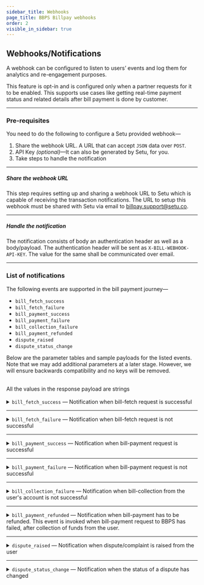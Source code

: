 ```yaml
---
sidebar_title: Webhooks
page_title: BBPS Billpay webhooks
order: 2
visible_in_sidebar: true
---
```


## Webhooks/Notifications

A webhook can be configured to listen to users’ events and log them for analytics and re-engagement purposes.

<Callout type="tip">
    This feature is opt-in and is configured only when a partner requests for it
    to be enabled. This supports use cases like getting real-time payment status
    and related details after bill payment is done by customer.
</Callout>

<br />

<hr class="primary" />

### Pre-requisites

You need to do the following to configure a Setu provided webhook—

1. Share the webhook URL. A URL that can accept `JSON` data over `POST`.
2. API Key _(optional)_—It can also be generated by Setu, for you.
3. Take steps to handle the notification

<hr class="tertiary" />

##### Share the webhook URL

This step requires setting up and sharing a webhook URL to Setu which is capable of receiving the transaction notifications. The URL to setup this webhook must be shared with Setu via email to <a href="">billpay.support@setu.co</a>.

<hr class="tertiary" />

##### Handle the notification

The notification consists of body an authentication header as well as a body/payload. The authentication header will be sent as `X-BILL-WEBHOOK-API-KEY`. The value for the same shall be communicated over email.

<hr class="primary" />

### List of notifications

The following events are supported in the bill payment journey—

-   `bill_fetch_success`
-   `bill_fetch_failure`
-   `bill_payment_success`
-   `bill_payment_failure`
-   `bill_collection_failure`
-   `bill_payment_refunded`
-   `dispute_raised`
-   `dispute_status_change`

Below are the parameter tables and sample payloads for the listed events. Note that we may add additional parameters at a later stage. However, we will ensure backwards compatibility and no keys will be removed.

<br />

<Callout type="warning">
    All the values in the response payload are strings
</Callout>

<br />
<br />

<Card padding="nano" shape="rounded">
    <details>
        <summary>
            <Text weight="600" marginBottom="none">
                <code>bill_fetch_success</code> — Notification when bill-fetch
                request is successful
            </Text>
        </summary>
        <CodeBlockWithCopy language="json">
            {`{
    "mobileNumber": "9481773053",
    "status": "FETCH_SUCCESS",
    "billId": "490a8940-886e-45ed-bfd1-21dbed064373",
    "billNumber": "6657801290", // if available
    "billerId": "MAHI00000NATIC",
    "billerName": "Mahindra Rural Housing Finance Ltd",
    "billerCategory": "Loan-Repayment",
    "billAmount": "101.0",
    "billDate":"2024-03-01"   // if available
    "dueDate": "2024-03-20",  // if available
    "customerName": "Ram Charan", // if available
    "customerId": "cust@1234" // if available
    "sessionId": "7f6de02a-0061-403f-bd65-47d4b5f72c87",
    "event": "bill_fetch_success",
    "refId": "CMA0I65RCU2I32C3L0H0KNYQYAG40021831",
    "additionalInfo": [
        {
            "name": "example",
            "value": "ABC"
        }
    ],
    "billDetails": [
        {
            "billAmount": "101.0",
            "billNumber": "6657801290",
            "billDate": "2024-03-01",
            "customerName": "Ram Charan",
            "dueDate": "2024-03-20"
        }
    ]
}`}
        </CodeBlockWithCopy>
        <table>
            <tr>
                <td>Parameter</td>
                <td>Data Type</td>
                <td>Description</td>
                <td>Example</td>
            </tr>
            <tr>
                <td>mobileNumber</td>
                <td>String (Number)</td>
                <td>Mobile number used to generate the bill-fetch request</td>
                <td>
                    <code>9481773053</code>
                </td>
            </tr>
            <tr>
                <td>status</td>
                <td>String</td>
                <td>Status of the bill-fetch request</td>
                <td>
                    <code>FETCH_SUCCESS</code>
                </td>
            </tr>
            <tr>
                <td>billId</td>
                <td>String</td>
                <td>
                    Unique identifier for the bill. It is generated by the
                    biller. Not applicable where
                    there is no bill.
                </td>
                <td>
                    <code>490a8940-886e-45ed-bfd1-21dbed064373</code>
                </td>
            </tr>
            <tr>
                <td>billNumber</td>
                <td>String</td>
                <td>
                    Unique identifier for the bill as sent by NPCI. Not applicable where
                    there is no bill.
                </td>
                <td>
                    <code>490a8940-886e-45ed-bfd1-21dbed064373</code>
                </td>
            </tr>
            <tr>
                <td>billerId</td>
                <td>String</td>
                <td>
                    Unique identifier (Biller ID in BBPS) allocated to the
                    Biller
                </td>
                <td>
                    <code>MAHI00000NATIC</code>
                </td>
            </tr>
            <tr>
                <td>billerName</td>
                <td>String</td>
                <td>Name of the biller as registered with BBPS</td>
                <td>
                    <code>Mahindra Rural Housing Finance Ltd</code>
                </td>
            </tr>
            <tr>
                <td>billerCategory</td>
                <td>String</td>
                <td>
                    Category of the biller as registered with BBPS. There are
                    more than 25 biller categories.
                </td>
                <td>
                    <code>
                        Loan-Repayment; Electricity; Landline-Postpaid etc.
                    </code>
                </td>
            </tr>
            <tr>
                <td>billAmount</td>
                <td>String (Number)</td>
                <td>Amount of the bill in rupees (INR)</td>
                <td>
                    <code>101.55</code>
                </td>
            </tr>
            <tr>
                <td>billDate</td>
                <td>String (Date)</td>
                <td>Date of bill generation. Format is YYYY-MM-DD.</td>
                <td>
                    <code>2023-05-02</code>
                </td>
            </tr>
            <tr>
                <td>dueDate</td>
                <td>String (Date)</td>
                <td>Due date of the bill. Format is YYYY-MM-DD.</td>
                <td>
                    <code>2023-05-20</code>
                </td>
            </tr>
            <tr>
                <td>customerId</td>
                <td>String</td>
                <td>Unique identifier for the customerId used for this session</td>
                <td>
                    <code>cust@1234</code>
                </td>
            </tr>
            <tr>
                <td>sessionId</td>
                <td>String</td>
                <td>Unique identifier for the session used for this request</td>
                <td>
                    <code>7f6de02a-0061-403f-bd65-47d4b5f72c87</code>
                </td>
            </tr>
            <tr>
                <td>event</td>
                <td>String</td>
                <td>Name of the event to identify this user event</td>
                <td>
                    <code>bill_fetch_success</code>
                </td>
            </tr>
            <tr>
                <td>additionalInfo</td>
                <td>String</td>
                <td>
                    Additional info available to Agent Institutions basis the
                    additional info passed by the biller.
                </td>
                <td>
                    <code>name:&quot;example&quot; value:&quot;ABC&quot;</code>
                </td>
            </tr>
            <tr>
                <td>refId</td>
                <td>String</td>
                <td>BBPS Reference ID</td>
                <td>
                    <code>CMA0I65RCU2I32C3L0H0KNYQYAG40021831</code>
                </td>
            </tr>
            <tr>
                <td>billDetails</td>
                <td>Array of Objects</td>
                <td>
                    Contains details of bills fetched. For 'SINGLE' billers, this array will have 0 or 1 element. For 'LIST' billers, it may contain multiple elements.
                </td>
                <td>
                    <code>[&#123;&quot;billAmount&quot;: &quot;101.0&quot;, &quot;billNumber&quot;: &quot;6657801290&quot;, &quot;billDate&quot;: &quot;2024-03-01&quot;, &quot;customerName&quot;: &quot;Ram Charan&quot;, &quot;dueDate&quot;: &quot;2024-03-20&quot;&#125;]</code>
                </td>
            </tr>
            <tr>
                <td colspan="4">
                    <strong>Note:</strong> The <code>billDetails</code> array is now the primary source for bill details, replacing individual bill fields (billAmount, billNumber, billDate, customerName, dueDate). These individual fields are deprecated and will be removed in future versions. Always use <code>billDetails</code> for accessing bill information.
                </td>
            </tr>
        </table>
    </details>
</Card>

<hr class="primary" />

<Card padding="nano" shape="rounded">
    <details>
        <summary>
            <Text weight="600" marginBottom="none">
                <code>bill_fetch_failure</code> — Notification when bill-fetch
                request is not successful
            </Text>
        </summary>
        <CodeBlockWithCopy language="json">
            {`{
        "mobileNumber": "9481773053",
        "status": "FETCH_FAILURE",
        "billId": "",
        "billerId": "MAHI00000NATIC",
        "billerName": "Mahindra Rural Housing Finance Ltd",
        "billerCategory": "Loan-Repayment",
        "sessionId": "7f6de02a-0061-403f-bd65-47d4b5f72c87",
        "customerId": "cust@1234" // if available
        "event": "bill_fetch_failure",
        "refId": "CMA0I65RCU2I32C3L0H0KNYQYAG40021831",
        "fetchErrorCode": "ERR001",
        "error": {
            "code": "ERR001",
            "message": "Unable to get details"
        }
}`}
        </CodeBlockWithCopy>
        <table>
            <tr>
                <td>Parameter</td>
                <td>Data Type</td>
                <td>Description</td>
                <td>Example</td>
            </tr>
            <tr>
                <td>mobileNumber</td>
                <td>String (Number)</td>
                <td>Mobile number used to generate the bill-fetch request</td>
                <td>
                    <code>9481773053</code>
                </td>
            </tr>
            <tr>
                <td>status</td>
                <td>String</td>
                <td>Status of the bill-fetch request</td>
                <td>
                    <code>FETCH_FAILURE</code>
                </td>
            </tr>
            <tr>
                <td>billId</td>
                <td>String</td>
                <td>
                    Unique identifier for the bill. It is generated by the
                    biller. Also called as billNumber. Not applicable where
                    there is no bill.
                </td>
                <td>
                    <code>69a1fbc0-b5d1-4cbf-ac6d-c4244e3e7e0c</code>
                </td>
            </tr>
            <tr>
                <td>billerId</td>
                <td>String</td>
                <td>
                    Unique identifier (Biller ID in BBPS) allocated to the
                    Biller
                </td>
                <td>
                    <code>MAHI00000NATIC</code>
                </td>
            </tr>
            <tr>
                <td>billerName</td>
                <td>String</td>
                <td>Name of the biller as registered with BBPS</td>
                <td>
                    <code>Mahindra Rural Housing Finance Ltd</code>
                </td>
            </tr>
            <tr>
                <td>billerCategory</td>
                <td>String</td>
                <td>
                    Category of the biller as registered with BBPS. There are
                    more than 25 biller categories.
                </td>
                <td>
                    <code>Loan-Repayment</code>
                </td>
            </tr>
            <tr>
                <td>sessionId</td>
                <td>String</td>
                <td>Unique identifier for the session used for this request</td>
                <td>
                    <code>7f6de02a-0061-403f-bd65-47d4b5f72c87</code>
                </td>
            </tr>
            <tr>
                <td>customerId</td>
                <td>String</td>
                <td>Unique identifier for the customerId used for this session</td>
                <td>
                    <code>cust@1234</code>
                </td>
            </tr>
            <tr>
                <td>event</td>
                <td>String</td>
                <td>Name of the event to identify this user event</td>
                <td>
                    <code>bill_fetch_failure</code>
                </td>
            </tr>
            <tr>
                <td>fetchErrorCode</td>
                <td>String</td>
                <td>Error codes for the failure</td>
                <td>
                    <code>ERR001</code>
                </td>
            </tr>
            <tr>
                <td>error</td>
                <td></td>
                <td>Error array containing details of the error</td>
                <td></td>
            </tr>
            <tr>
                <td>code</td>
                <td>String</td>
                <td>Error code</td>
                <td>
                    <code>ERR001</code>
                </td>
            </tr>
            <tr>
                <td>message</td>
                <td>String</td>
                <td>Error description</td>
                <td>
                    <code>Unable to get details</code>
                </td>
            </tr>
            <tr>
                <td>refId</td>
                <td>String</td>
                <td>BBPS Reference ID</td>
                <td>
                    <code>CMA0I65RCU2I32C3L0H0KNYQYAG40021831</code>
                </td>
            </tr>
        </table>
    </details>
</Card>

<hr class="primary" />

<Card padding="nano" shape="rounded">
    <details>
        <summary>
            <Text weight="600" marginBottom="none">
                <code>bill_payment_success</code> — Notification when
                bill-payment request is successful
            </Text>
        </summary>
        <CodeBlockWithCopy language="json">
            {`{
    "txnId": "AXO101557980",
    "mobileNumber": "9481773053",
    "status": "PAYMENT_SUCCESS",
    "billId": "dfeeaf14-e43a-4196-90d0-41089e979ad5",
    "billerId": "MAHI00000NATIC",
    "billerName": "Mahindra Rural Housing Finance Ltd",
    "billerCategory": "Loan-Repayment",
    "sessionId": "7f6de02a-0061-403f-bd65-47d4b5f72c87",
    "customerId": "cust@1234" // if available
    "billAmount": "105.0",
    "dueDate": "2021-05-23", // if available
    "amountPaid": "601.00",
    "orderId": "H001234566666",
    "event": "bill_payment_success",
    "refId": "CMA0I65RCU2I32C3L0H0KNYQYAG40021831",
    "paidOn": "02-01-2006 15:04:05",
    "billDetails": [
        {
            "billAmount": "101.0",
            "billNumber": "6657801290",
            "billDate": "2024-03-01",
            "customerName": "Ram Charan",
            "dueDate": "2024-03-20"
        }
    ]
}`}
        </CodeBlockWithCopy>
        <table>
            <tr>
                <td>Parameter</td>
                <td>Data Type</td>
                <td>Description</td>
                <td>Example</td>
            </tr>
            <tr>
                <td>txnId</td>
                <td>String</td>
                <td>
                    Unique identifier for the transaction generated by COU, here
                    Setu. Also known as BBPS transaction ID.
                </td>
                <td>
                    <code>AXO101557980</code>
                </td>
            </tr>
            <tr>
                <td>mobileNumber</td>
                <td>String (Number)</td>
                <td>Mobile number used to generate the bill-payment request</td>
                <td>
                    <code>9481773053</code>
                </td>
            </tr>
            <tr>
                <td>status</td>
                <td>String</td>
                <td>Status of the bill-payment request</td>
                <td>
                    <code>PAYMENT_SUCCESS</code>
                </td>
            </tr>
            <tr>
                <td>billId</td>
                <td>String</td>
                <td>
                    Unique identifier for the bill. It is generated by the
                    biller. Also called as billNumber. Not applicable where
                    there is no bill.
                </td>
                <td>
                    <code>dfeeaf14-e43a-4196-90d0-41089e979ad5</code>
                </td>
            </tr>
            <tr>
                <td>billerId</td>
                <td>String</td>
                <td>
                    Unique identifier (Biller ID in BBPS) allocated to the
                    Biller
                </td>
                <td>
                    <code>MAHI00000NATIC</code>
                </td>
            </tr>
            <tr>
                <td>billerName</td>
                <td>String</td>
                <td>Name of the biller as registered with BBPS</td>
                <td>
                    <code>Mahindra Rural Housing Finance Ltd</code>
                </td>
            </tr>
            <tr>
                <td>billerCategory</td>
                <td>String</td>
                <td>
                    Category of the biller as registered with BBPS. There are
                    more than 25 biller categories.
                </td>
                <td>
                    <code>Loan-Repayment</code>
                </td>
            </tr>
            <tr>
                <td>sessionId</td>
                <td>String</td>
                <td>Unique identifier for the session used for this request</td>
                <td>
                    <code>7f6de02a-0061-403f-bd65-47d4b5f72c87</code>
                </td>
            </tr>
            <tr>
                <td>customerId</td>
                <td>String</td>
                <td>Unique identifier for the customerId used for this session</td>
                <td>
                    <code>cust@1234</code>
                </td>
            </tr>
            <tr>
                <td>billAmount</td>
                <td>String (Number)</td>
                <td>Amount of the bill in rupees (INR)</td>
                <td>
                    <code>601.75</code>
                </td>
            </tr>
            <tr>
                <td>dueDate</td>
                <td>String (Date)</td>
                <td>Due date of the bill. Format is YYYY-MM-DD.</td>
                <td>
                    <code>2023-05-02</code>
                </td>
            </tr>
            <tr>
                <td>amountPaid</td>
                <td>String (Number)</td>
                <td>
                    Amount paid by the user in rupees (INR). This is especially
                    applicable for billers where there is no billAmount, eg.
                    Fastag
                </td>
                <td>
                    <code>601.75</code>
                </td>
            </tr>
            <tr>
                <td>orderId</td>
                <td>String</td>
                <td>
                    Unique identifier for a payment request. Generated by Setu.
                </td>
                <td>
                    <code>H001234566666</code>
                </td>
            </tr>
            <tr>
                <td>event</td>
                <td>String</td>
                <td>Name of the event to identify this user event</td>
                <td>
                    <code>bill_payment_success</code>
                </td>
            </tr>
            <tr>
                <td>paidOn</td>
                <td>String (DateTime)</td>
                <td>Time of transaction</td>
                <td>
                    <code>02-01-2006 15:04:05</code>
                </td>
            </tr>
            <tr>
                <td>refId</td>
                <td>String</td>
                <td>BBPS Reference ID</td>
                <td>
                    <code>CMA0I65RCU2I32C3L0H0KNYQYAG40021831</code>
                </td>
            </tr>
            <tr>
                <td>billDetails</td>
                <td>Array of Objects</td>
                <td>
                    Contains details of bills paid. For 'SINGLE' billers, this array will have 0 or 1 element. For 'LIST' billers, it may contain multiple elements.
                </td>
                <td>
                    <code>[&#123;&quot;billAmount&quot;: &quot;101.0&quot;, &quot;billNumber&quot;: &quot;6657801290&quot;, &quot;billDate&quot;: &quot;2024-03-01&quot;, &quot;customerName&quot;: &quot;Ram Charan&quot;, &quot;dueDate&quot;: &quot;2024-03-20&quot;&#125;]</code>
                </td>
            </tr>
            <tr>
                <td colspan="4">
                    <strong>Note:</strong> The <code>billDetails</code> array is now the primary source for bill details, replacing individual bill fields (billAmount, billNumber, billDate, customerName, dueDate). These individual fields are deprecated and will be removed in future versions. Always use <code>billDetails</code> for accessing bill information.
                </td>
            </tr>
        </table>
    </details>
</Card>

<hr class="primary" />

<Card padding="nano" shape="rounded">
    <details>
        <summary>
            <Text weight="600" marginBottom="none">
                <code>bill_payment_failure</code> — Notification when
                bill-payment request is not successful
            </Text>
        </summary>
        <CodeBlockWithCopy language="json">
            {`{
    "txnId": "AXO101557980",
    "mobileNumber": "9481773053",
    "status": "PAYMENT_FAILED",
    "billId": "dfeeaf14-e43a-4196-90d0-41089e979ad5",
    "billerId": "MAHI00000NATIC",
    "billerName": "Mahindra Rural Housing Finance Ltd",
    "billerCategory": "Loan-Repayment",
    "sessionId": "7f6de02a-0061-403f-bd65-47d4b5f72c87",
    "customerId": "cust@1234" // if available
    "orderId": "Q00ABCDEFGHZOQ",
    "billAmount": "105.0",
    "dueDate": "2021-05-23", // if available
    "amountPaid": "601.00",
    "event": "bill_payment_failure",
    "refId": "CMA0I65RCU2I32C3L0H0KNYQYAG40021831",
    "error": {
        "Code": "insufficient-balance",
        "Message": "Insufficient balance in the bank account. Please ensure sufficient funds are available before retrying.",
        "Type": "FUND_TRANSFER"
    }
}`}
        </CodeBlockWithCopy>
        <table>
            <tr>
                <td>Parameter</td>
                <td>Data Type</td>
                <td>Description</td>
                <td>Example</td>
            </tr>
            <tr>
                <td>txnId</td>
                <td>String</td>
                <td>
                    Unique identifier for the transaction generated by COU, here
                    Setu. Also known as BBPS transaction ID.
                </td>
                <td>
                    <code>AX0101557980</code>
                </td>
            </tr>
            <tr>
                <td>mobileNumber</td>
                <td>String (Number)</td>
                <td>Mobile number used to generate the bill-payment request</td>
                <td>
                    <code>9481773053</code>
                </td>
            </tr>
            <tr>
                <td>status</td>
                <td>String</td>
                <td>Status of the bill-payment request</td>
                <td>
                    <code>PAYMENT_FAILED</code>
                </td>
            </tr>
            <tr>
                <td>billId</td>
                <td>String</td>
                <td>
                    Unique identifier for the bill. It is generated by the
                    biller. Also called as billNumber. Not applicable where
                    there is no bill.
                </td>
                <td>
                    <code>dfeeaf14-e43a-4196-90d0-41089e979ad5</code>
                </td>
            </tr>
            <tr>
                <td>billerId</td>
                <td>String</td>
                <td>
                    Unique identifier (Biller ID in BBPS) allocated to the
                    Biller
                </td>
                <td>
                    <code>MAHI00000NATIC</code>
                </td>
            </tr>
            <tr>
                <td>billerName</td>
                <td>String</td>
                <td>Name of the biller as registered with BBPS</td>
                <td>
                    <code>Mahindra Rural Housing Finance Ltd</code>
                </td>
            </tr>
            <tr>
                <td>billerCategory</td>
                <td>String</td>
                <td>
                    Category of the biller as registered with BBPS. There are
                    more than 25 biller categories.
                </td>
                <td>
                    <code>Loan-Repayment</code>
                </td>
            </tr>
            <tr>
                <td>sessionId</td>
                <td>String</td>
                <td>Unique identifier for the session used for this request</td>
                <td>
                    <code>7f6de02a-0061-403f-bd65-47d4b5f72c87</code>
                </td>
            </tr>
            <tr>
                <td>customerId</td>
                <td>String</td>
                <td>Unique identifier for the customerId used for this session</td>
                <td>
                    <code>cust@1234</code>
                </td>
            </tr>
            <tr>
                <td>orderId</td>
                <td>String</td>
                <td>
                    Unique identifier for a payment request. Generated by Setu.
                </td>
                <td>
                    <code>Q00ABCDEFGHZOQ</code>
                </td>
            </tr>
            <tr>
                <td>billAmount</td>
                <td>String (Number)</td>
                <td>Amount of the bill in rupees (INR)</td>
                <td>
                    <code>101.55</code>
                </td>
            </tr>
            <tr>
                <td>dueDate</td>
                <td>String (Date)</td>
                <td>Due date of the bill. Format is YYYY-MM-DD.</td>
                <td>
                    <code>2023-05-02</code>
                </td>
            </tr>
            <tr>
                <td>amountPaid</td>
                <td>String (Number)</td>
                <td>
                    Amount paid by the user in rupees (INR). This is applicable
                    for billers where there is no bill generated, eg. Fastag
                </td>
                <td>
                    <code>601.75</code>
                </td>
            </tr>
            <tr>
                <td>event</td>
                <td>String</td>
                <td>Name of the event to identify this user event</td>
                <td>
                    <code>bill_payment_failure</code>
                </td>
            </tr>
            <tr>
                <td>refId</td>
                <td>String</td>
                <td>BBPS Reference ID</td>
                <td>
                    <code>CMA0I65RCU2I32C3L0H0KNYQYAG40021831</code>
                </td>
            </tr>
            <tr>
                <td>error</td>
                <td>Object</td>
                <td>Error details for failure of bill payment</td>
                <td><code>[&#123;&quot;Code&quot;: &quot;insufficient-balance&quot;, &quot;Message&quot;: &quot;66578Insufficient balance in the bank account. Please ensure sufficient funds are available before retrying.01290&quot;, &quot;Type&quot;: &quot;FUND_TRANSFER&quot;]</code></td>
            </tr>
        </table>
    </details>
</Card>

<hr class="primary" />

<Card padding="nano" shape="rounded">
    <details>
        <summary>
            <Text weight="600" marginBottom="none">
                <code>bill_collection_failure</code> — Notification when
                bill-collection from the user's account is not successful
            </Text>
        </summary>
        <CodeBlockWithCopy language="json">
            {`{
    "txnId": null,
    "mobileNumber": "9481773053",
    "status": "COLLECTION_FAILURE",
    "billId": "dfeeaf14-e43a-4196-90d0-41089e979ad5",
    "billerId": "MAHI00000NATIC",
    "billerName": "Mahindra Rural Housing Finance Ltd",
    "billerCategory": "Loan-Repayment",
    "billAmount": "105.0",
    "dueDate": "2021-05-23", // if available
    "sessionId": "7f6de02a-0061-403f-bd65-47d4b5f72c87",
    "customerId": "cust@1234" // if available
    "amountPaid": 601.0,
    "amount": null,
    "event": "bill_collection_failure",
    "refId": "CMA0I65RCU2I32C3L0H0KNYQYAG40021831"
}`}
        </CodeBlockWithCopy>
        <table>
            <tr>
                <td>Parameter</td>
                <td>Data Type</td>
                <td>Description</td>
                <td>Example</td>
            </tr>
            <tr>
                <td>txnId</td>
                <td></td>
                <td>
                    Unique identifier for the transaction generated by COU. Not
                    generated here because Setu does not post the bill-payment
                    request to BBPS.
                </td>
                <td>
                    <code>null</code>
                </td>
            </tr>
            <tr>
                <td>mobileNumber</td>
                <td>String (Number)</td>
                <td>Mobile number used to generate the bill-payment request</td>
                <td>
                    <code>9481773053</code>
                </td>
            </tr>
            <tr>
                <td>status</td>
                <td>String</td>
                <td>Status of the bill-payment request</td>
                <td>
                    <code>COLLECTION_FAILURE</code>
                </td>
            </tr>
            <tr>
                <td>billId</td>
                <td>String</td>
                <td>
                    Unique identifier for the bill. It is generated by the
                    biller. Also called as billNumber. Not applicable where
                    there is no bill.
                </td>
                <td>
                    <code>dfeeaf14-e43a-4196-90d0-41089e979ad5</code>
                </td>
            </tr>
            <tr>
                <td>billerId</td>
                <td>String</td>
                <td>
                    Unique identifier (Biller ID in BBPS) allocated to the
                    Biller
                </td>
                <td>
                    <code>MAHI00000NATIC</code>
                </td>
            </tr>
            <tr>
                <td>billerName</td>
                <td>String</td>
                <td>Name of the biller as registered with BBPS</td>
                <td>
                    <code>Mahindra Rural Housing Finance Ltd</code>
                </td>
            </tr>
            <tr>
                <td>billerCategory</td>
                <td>String</td>
                <td>
                    Category of the biller as registered with BBPS. There are
                    more than 25 biller categories.
                </td>
                <td>
                    <code>Loan-Repayment</code>
                </td>
            </tr>
            <tr>
                <td>billAmount</td>
                <td>String (Number)</td>
                <td>Amount of the bill in rupees (INR)</td>
                <td>
                    <code>101.55</code>
                </td>
            </tr>
            <tr>
                <td>dueDate</td>
                <td>String (Date)</td>
                <td>Due date of the bill. Format is YYYY-MM-DD.</td>
                <td>
                    <code>2023-05-02</code>
                </td>
            </tr>
            <tr>
                <td>sessionId</td>
                <td>String</td>
                <td>Unique identifier for the session used for this request</td>
                <td>
                    <code>7f6de02a-0061-403f-bd65-47d4b5f72c87</code>
                </td>
            </tr>
            <tr>
                <td>customerId</td>
                <td>String</td>
                <td>Unique identifier for the customerId used for this session</td>
                <td>
                    <code>cust@1234</code>
                </td>
            </tr>
            <tr>
                <td>amountPaid</td>
                <td>String (Number)</td>
                <td>
                    Amount paid by the user in rupees (INR). This is applicable
                    for billers where there is no bill generated, eg. Fastag.
                    Will be null for this event.
                </td>
                <td>
                    <code>601.75</code>
                </td>
            </tr>
            <tr>
                <td>amount</td>
                <td></td>
                <td></td>
                <td>
                    <code>null</code>
                </td>
            </tr>
            <tr>
                <td>event</td>
                <td>String</td>
                <td>Name of the event to identify this user event</td>
                <td>
                    <code>bill_collection_failure</code>
                </td>
            </tr>
            <tr>
                <td>refId</td>
                <td>String</td>
                <td>BBPS Reference ID</td>
                <td>
                    <code>CMA0I65RCU2I32C3L0H0KNYQYAG40021831</code>
                </td>
            </tr>
        </table>
    </details>
</Card>

<hr class="primary" />

<Card padding="nano" shape="rounded">
    <details>
        <summary>
            <Text weight="600" marginBottom="none">
                <code>bill_payment_refunded</code> — Notification when
                bill-payment has to be refunded. This event is invoked when
                bill-payment request to BBPS has failed, after collection of
                funds from the user.
            </Text>
        </summary>
        <CodeBlockWithCopy language="json">
            {`{
    "txnId": "AXO101557980",
    "mobileNumber": "9481773053",
    "status": "PAYMENT_REFUNDED",
    "billId": "dfeeaf14-e43a-4196-90d0-41089e979ad5",
    "billerId": "MAHI00000NATIC",
    "billerName": "Mahindra Rural Housing Finance Ltd",
    "billerCategory": "Loan-Repayment",
    "sessionId": "7f6de02a-0061-403f-bd65-47d4b5f72c87",
    "customerId": "cust@1234" // if available
    "billAmount": "105.0",
    "dueDate": "2021-05-23", // if available
    "orderId": "H001234566666",
    "amountPaid": "601.00",
    "event": "bill_payment_refunded",
    "refId": "CMA0I65RCU2I32C3L0H0KNYQYAG40021831"
}`}
        </CodeBlockWithCopy>
        <table>
            <tr>
                <td>Parameter</td>
                <td>Data Type</td>
                <td>Description</td>
                <td>Example</td>
            </tr>
            <tr>
                <td>txnId</td>
                <td>String</td>
                <td>Unique identifier for the transaction generated by COU.</td>
                <td>
                    <code>AX0101557980</code>
                </td>
            </tr>
            <tr>
                <td>mobileNumber</td>
                <td>String (Number)</td>
                <td>Mobile number used to generate the bill-payment request</td>
                <td>
                    <code>9481773053</code>
                </td>
            </tr>
            <tr>
                <td>status</td>
                <td>String</td>
                <td>Status of the bill-payment request</td>
                <td>
                    <code>PAYMENT_REFUNDED</code>
                </td>
            </tr>
            <tr>
                <td>billId</td>
                <td>String</td>
                <td>
                    Unique identifier for the bill. It is generated by the
                    biller. Also called as billNumber
                </td>
                <td>
                    <code>dfeeaf14-e43a-4196-90d0-41089e979ad5</code>
                </td>
            </tr>
            <tr>
                <td>billerId</td>
                <td>String</td>
                <td>
                    Unique identifier (Biller ID in BBPS) allocated to the
                    Biller
                </td>
                <td>
                    <code>MAHI00000NATIC</code>
                </td>
            </tr>
            <tr>
                <td>billerName</td>
                <td>String</td>
                <td>Name of the biller as registered with BBPS</td>
                <td>
                    <code>Mahindra Rural Housing Finance Ltd</code>
                </td>
            </tr>
            <tr>
                <td>billerCategory</td>
                <td>String</td>
                <td>
                    Category of the biller as registered with BBPS. There are
                    more than 25 biller categories.
                </td>
                <td>
                    <code>Loan-Repayment</code>
                </td>
            </tr>
            <tr>
                <td>sessionId</td>
                <td>String</td>
                <td>Unique identifier for the session used for this request</td>
                <td>
                    <code>7f6de02a-0061-403f-bd65-47d4b5f72c87</code>
                </td>
            </tr>
            <tr>
                <td>customerId</td>
                <td>String</td>
                <td>Unique identifier for the customerId used for this session</td>
                <td>
                    <code>cust@1234</code>
                </td>
            </tr>
            <tr>
                <td>billAmount</td>
                <td>String (Number)</td>
                <td>Amount of the bill in rupees (INR)</td>
                <td>
                    <code>601.75</code>
                </td>
            </tr>
            <tr>
                <td>dueDate</td>
                <td>String (Date)</td>
                <td>Due date of the bill. Format is YYYY-MM-DD.</td>
                <td>
                    <code>2023-05-02</code>
                </td>
            </tr>
            <tr>
                <td>orderId</td>
                <td>String</td>
                <td>
                    Unique identifier for a payment request. Generated by Setu.
                </td>
                <td>
                    <code>H001234566666</code>
                </td>
            </tr>
            <tr>
                <td>amountPaid</td>
                <td>String (Number)</td>
                <td>
                    Amount paid by the user in rupees (INR). This is applicable
                    for billers where there is no bill generated, eg. Fastag
                </td>
                <td>
                    <code>601.75</code>
                </td>
            </tr>
            <tr>
                <td>event</td>
                <td>String</td>
                <td>Status to identify this user event</td>
                <td>
                    <code>bill_payment_refunded</code>
                </td>
            </tr>
            <tr>
                <td>refId</td>
                <td>String</td>
                <td>BBPS Reference ID</td>
                <td>
                    <code>CMA0I65RCU2I32C3L0H0KNYQYAG40021831</code>
                </td>
            </tr>
        </table>
    </details>
</Card>

<hr class="primary" />

<Card padding="nano" shape="rounded">
    <details>
        <summary>
            <Text weight="600" marginBottom="none">
                <code>dispute_raised</code> — Notification when
                dispute/complaint is raised from the user
            </Text>
        </summary>
        <CodeBlockWithCopy language="json">
            {`{
    "txnId": "AXO198058515",
    "txnDate": "2021-06-24",
    "issueType": "1",
    "description": "What the customer tells the issue is",
    "mobileNumber": "8971302465",
    "referenceId": "ksyTnYVLor/YQ6IRBxzbYp88LuknxVT/2021-06-24",
    "status": "submitted",
    "event": "dispute_raised",
    "refId": "CMA0I65RCU2I32C3L0H0KNYQYAG40021831"
}`}
        </CodeBlockWithCopy>
        <table>
            <tr>
                <td>Parameter</td>
                <td>Data Type</td>
                <td>Description</td>
                <td>Example</td>
            </tr>
            <tr>
                <td>txnId</td>
                <td>String</td>
                <td>
                    Unique identifier for the transaction generated by COU, here
                    Setu. Also known as BBPS transaction ID.
                </td>
                <td>
                    <code>AX0198058515</code>
                </td>
            </tr>
            <tr>
                <td>txnDate</td>
                <td>String (Date)</td>
                <td>Date of the transaction. Format is YYYY-MM-DD.</td>
                <td>
                    <code>2021-06-24</code>
                </td>
            </tr>
            <tr>
                <td>issueType</td>
                <td>String</td>
                <td></td>
                <td>
                    <code>1</code>
                </td>
            </tr>
            <tr>
                <td>description</td>
                <td>String</td>
                <td>Description as entered by the user.</td>
                <td>
                    <code>Message entered by the user</code>
                </td>
            </tr>
            <tr>
                <td>mobileNumber</td>
                <td>String (Number)</td>
                <td>Mobile number used to generate the dispute</td>
                <td>
                    <code>8971302465</code>
                </td>
            </tr>
            <tr>
                <td>referenceId</td>
                <td>String</td>
                <td>
                    Unique identifer for the dispute raised, generated by Setu.
                </td>
                <td>
                    <code>ksyTnYVLor/YQ6IRBxzbYp88LuknxVT/2021-06-24</code>
                </td>
            </tr>
            <tr>
                <td>status</td>
                <td>String</td>
                <td>Status of the dispute</td>
                <td>
                    <code>submitted</code>
                </td>
            </tr>
            <tr>
                <td>event</td>
                <td>String</td>
                <td>Status to identify this user event</td>
                <td>
                    <code>dispute_raised</code>
                </td>
            </tr>
            <tr>
                <td>refId</td>
                <td>String</td>
                <td>BBPS Reference ID</td>
                <td>
                    <code>CMA0I65RCU2I32C3L0H0KNYQYAG40021831</code>
                </td>
            </tr>
        </table>
    </details>
</Card>

<hr class="primary" />

<Card padding="nano" shape="rounded">
    <details>
        <summary>
            <Text weight="600" marginBottom="none">
                <code>dispute_status_change</code> — Notification when the
                status of a dispute has changed
            </Text>
        </summary>
        <CodeBlockWithCopy language="json">
            {`{
    "txnId": "AXO198058515",
    "txnDate": "2021-06-24",
    "issueType": "1",
    "description": "What the customer tells the issue is",
    "mobileNumber": "8971302465",
    "referenceId": "ksyTnYVLor/YQ6IRBxzbYp88LuknxVT/2021-06-24",
    "status": "closed/unknown",
    "event": "dispute_status_change",
    "refId": "CMA0I65RCU2I32C3L0H0KNYQYAG40021831"
}`}
        </CodeBlockWithCopy>
        <table>
            <tr>
                <td>Parameter</td>
                <td>Data Type</td>
                <td>Description</td>
                <td>Example</td>
            </tr>
            <tr>
                <td>txnId</td>
                <td>String</td>
                <td>
                    Unique identifier for the transaction generated by COU, here
                    Setu. Also known as BBPS transaction ID.
                </td>
                <td>
                    <code>AX0198058515</code>
                </td>
            </tr>
            <tr>
                <td>txnDate</td>
                <td>String (Date)</td>
                <td>Date of the transaction. Format is YYYY-MM-DD.</td>
                <td>
                    <code>2023-05-02</code>
                </td>
            </tr>
            <tr>
                <td>issueType</td>
                <td>String</td>
                <td></td>
                <td>
                    <code>1</code>
                </td>
            </tr>
            <tr>
                <td>description</td>
                <td>String</td>
                <td>Description as entered by the user.</td>
                <td>
                    <code>Message entered by the user</code>
                </td>
            </tr>
            <tr>
                <td>mobileNumber</td>
                <td>String (Number)</td>
                <td>Mobile number used to generate the dispute</td>
                <td>
                    <code>8971302465</code>
                </td>
            </tr>
            <tr>
                <td>referenceId</td>
                <td>String</td>
                <td>
                    Unique identifer for the dispute raised, generated by Setu.
                </td>
                <td>
                    <code>ksyTnYVLor/YQ6IRBxzbYp88LuknxVT/2021-06-24</code>
                </td>
            </tr>
            <tr>
                <td>status</td>
                <td>String</td>
                <td>Status of the dispute</td>
                <td>
                    <code>closed/unknown</code>
                </td>
            </tr>
            <tr>
                <td>event</td>
                <td>String</td>
                <td>Status to identify this user event</td>
                <td>
                    <code>dispute_status_change</code>
                </td>
            </tr>
            <tr>
                <td>refId</td>
                <td>String</td>
                <td>BBPS Reference ID</td>
                <td>
                    <code>CMA0I65RCU2I32C3L0H0KNYQYAG40021831</code>
                </td>
            </tr>
        </table>
    </details>
</Card>

<WasPageHelpful />
